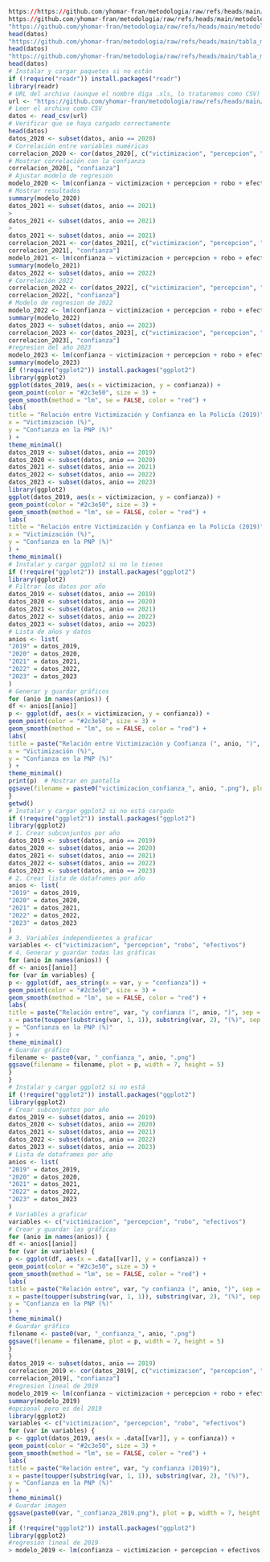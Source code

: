 ```{r}
https://https://github.com/yhomar-fran/metodologia/raw/refs/heads/main/metodologia.ipynb
https://github.com/yhomar-fran/metodologia/raw/refs/heads/main/metodologia.ipynb
"https://github.com/yhomar-fran/metodologia/raw/refs/heads/main/metodologia.ipynb"
head(datos)
"https://github.com/yhomar-fran/metodologia/raw/refs/heads/main/tabla_merge.xls"
head(datos)
"https://github.com/yhomar-fran/metodologia/raw/refs/heads/main/tabla_merg.csv.xls"
head(datos)
# Instalar y cargar paquetes si no están
if (!require("readr")) install.packages("readr")
library(readr)
# URL del archivo (aunque el nombre diga .xls, lo trataremos como CSV)
url <- "https://github.com/yhomar-fran/metodologia/raw/refs/heads/main/tabla_merg.csv.xls"
# Leer el archivo como CSV
datos <- read_csv(url)
# Verificar que se haya cargado correctamente
head(datos)
datos_2020 <- subset(datos, anio == 2020)
# Correlación entre variables numéricas
correlacion_2020 <- cor(datos_2020[, c("victimizacion", "percepcion", "robo", "efectivos", "confianza")], method = "pearson")
# Mostrar correlación con la confianza
correlacion_2020[, "confianza"]
# Ajustar modelo de regresión
modelo_2020 <- lm(confianza ~ victimizacion + percepcion + robo + efectivos, data = datos_2020)
# Mostrar resultados
summary(modelo_2020)
datos_2021 <- subset(datos, anio == 2021)
>
datos_2021 <- subset(datos, anio == 2021)
>
datos_2021 <- subset(datos, anio == 2021)
correlacion_2021 <- cor(datos_2021[, c("victimizacion", "percepcion", "robo", "efectivos", "confianza")], method = "pearson")
correlacion_2021[, "confianza"]
modelo_2021 <- lm(confianza ~ victimizacion + percepcion + robo + efectivos, data = datos_2021)
summary(modelo_2021)
datos_2022 <- subset(datos, anio == 2022)
# Correlación 2022
correlacion_2022 <- cor(datos_2022[, c("victimizacion", "percepcion", "robo", "efectivos", "confianza")], method = "pearson")
correlacion_2022[, "confianza"]
# Modelo de regresion de 2022
modelo_2022 <- lm(confianza ~ victimizacion + percepcion + robo + efectivos, data = datos_2022)
summary(modelo_2022)
datos_2023 <- subset(datos, anio == 2023)
correlacion_2023 <- cor(datos_2023[, c("victimizacion", "percepcion", "robo", "efectivos", "confianza")], method = "pearson")
correlacion_2023[, "confianza"]
#regresion del año 2023
modelo_2023 <- lm(confianza ~ victimizacion + percepcion + robo + efectivos, data = datos_2023)
summary(modelo_2023)
if (!require("ggplot2")) install.packages("ggplot2")
library(ggplot2)
ggplot(datos_2019, aes(x = victimizacion, y = confianza)) +
geom_point(color = "#2c3e50", size = 3) +
geom_smooth(method = "lm", se = FALSE, color = "red") +
labs(
title = "Relación entre Victimización y Confianza en la Policía (2019)",
x = "Victimización (%)",
y = "Confianza en la PNP (%)"
) +
theme_minimal()
datos_2019 <- subset(datos, anio == 2019)
datos_2020 <- subset(datos, anio == 2020)
datos_2021 <- subset(datos, anio == 2021)
datos_2022 <- subset(datos, anio == 2022)
datos_2023 <- subset(datos, anio == 2023)
library(ggplot2)
ggplot(datos_2019, aes(x = victimizacion, y = confianza)) +
geom_point(color = "#2c3e50", size = 3) +
geom_smooth(method = "lm", se = FALSE, color = "red") +
labs(
title = "Relación entre Victimización y Confianza en la Policía (2019)",
x = "Victimización (%)",
y = "Confianza en la PNP (%)"
) +
theme_minimal()
# Instalar y cargar ggplot2 si no lo tienes
if (!require("ggplot2")) install.packages("ggplot2")
library(ggplot2)
# Filtrar los datos por año
datos_2019 <- subset(datos, anio == 2019)
datos_2020 <- subset(datos, anio == 2020)
datos_2021 <- subset(datos, anio == 2021)
datos_2022 <- subset(datos, anio == 2022)
datos_2023 <- subset(datos, anio == 2023)
# Lista de años y datos
anios <- list(
"2019" = datos_2019,
"2020" = datos_2020,
"2021" = datos_2021,
"2022" = datos_2022,
"2023" = datos_2023
)
# Generar y guardar gráficos
for (anio in names(anios)) {
df <- anios[[anio]]
p <- ggplot(df, aes(x = victimizacion, y = confianza)) +
geom_point(color = "#2c3e50", size = 3) +
geom_smooth(method = "lm", se = FALSE, color = "red") +
labs(
title = paste("Relación entre Victimización y Confianza (", anio, ")", sep = ""),
x = "Victimización (%)",
y = "Confianza en la PNP (%)"
) +
theme_minimal()
print(p)  # Mostrar en pantalla
ggsave(filename = paste0("victimizacion_confianza_", anio, ".png"), plot = p, width = 7, height = 5)
}
getwd()
# Instalar y cargar ggplot2 si no está cargado
if (!require("ggplot2")) install.packages("ggplot2")
library(ggplot2)
# 1. Crear subconjuntos por año
datos_2019 <- subset(datos, anio == 2019)
datos_2020 <- subset(datos, anio == 2020)
datos_2021 <- subset(datos, anio == 2021)
datos_2022 <- subset(datos, anio == 2022)
datos_2023 <- subset(datos, anio == 2023)
# 2. Crear lista de dataframes por año
anios <- list(
"2019" = datos_2019,
"2020" = datos_2020,
"2021" = datos_2021,
"2022" = datos_2022,
"2023" = datos_2023
)
# 3. Variables independientes a graficar
variables <- c("victimizacion", "percepcion", "robo", "efectivos")
# 4. Generar y guardar todas las gráficas
for (anio in names(anios)) {
df <- anios[[anio]]
for (var in variables) {
p <- ggplot(df, aes_string(x = var, y = "confianza")) +
geom_point(color = "#2c3e50", size = 3) +
geom_smooth(method = "lm", se = FALSE, color = "red") +
labs(
title = paste("Relación entre", var, "y confianza (", anio, ")", sep = " "),
x = paste(toupper(substring(var, 1, 1)), substring(var, 2), "(%)", sep = ""),
y = "Confianza en la PNP (%)"
) +
theme_minimal()
# Guardar gráfico
filename <- paste0(var, "_confianza_", anio, ".png")
ggsave(filename = filename, plot = p, width = 7, height = 5)
}
}
# Instalar y cargar ggplot2 si no está
if (!require("ggplot2")) install.packages("ggplot2")
library(ggplot2)
# Crear subconjuntos por año
datos_2019 <- subset(datos, anio == 2019)
datos_2020 <- subset(datos, anio == 2020)
datos_2021 <- subset(datos, anio == 2021)
datos_2022 <- subset(datos, anio == 2022)
datos_2023 <- subset(datos, anio == 2023)
# Lista de dataframes por año
anios <- list(
"2019" = datos_2019,
"2020" = datos_2020,
"2021" = datos_2021,
"2022" = datos_2022,
"2023" = datos_2023
)
# Variables a graficar
variables <- c("victimizacion", "percepcion", "robo", "efectivos")
# Crear y guardar las gráficas
for (anio in names(anios)) {
df <- anios[[anio]]
for (var in variables) {
p <- ggplot(df, aes(x = .data[[var]], y = confianza)) +
geom_point(color = "#2c3e50", size = 3) +
geom_smooth(method = "lm", se = FALSE, color = "red") +
labs(
title = paste("Relación entre", var, "y confianza (", anio, ")", sep = " "),
x = paste(toupper(substring(var, 1, 1)), substring(var, 2), "(%)", sep = ""),
y = "Confianza en la PNP (%)"
) +
theme_minimal()
# Guardar gráfico
filename <- paste0(var, "_confianza_", anio, ".png")
ggsave(filename = filename, plot = p, width = 7, height = 5)
}
}
datos_2019 <- subset(datos, anio == 2019)
correlacion_2019 <- cor(datos_2019[, c("victimizacion", "percepcion", "robo", "efectivos", "confianza")], method = "pearson")
correlacion_2019[, "confianza"]
#regresion lineal de 2019
modelo_2019 <- lm(confianza ~ victimizacion + percepcion + robo + efectivos, data = datos_2019)
summary(modelo_2019)
#opcional pero es del 2019
library(ggplot2)
variables <- c("victimizacion", "percepcion", "robo", "efectivos")
for (var in variables) {
p <- ggplot(datos_2019, aes(x = .data[[var]], y = confianza)) +
geom_point(color = "#2c3e50", size = 3) +
geom_smooth(method = "lm", se = FALSE, color = "red") +
labs(
title = paste("Relación entre", var, "y confianza (2019)"),
x = paste(toupper(substring(var, 1, 1)), substring(var, 2), "(%)"),
y = "Confianza en la PNP (%)"
) +
theme_minimal()
# Guardar imagen
ggsave(paste0(var, "_confianza_2019.png"), plot = p, width = 7, height = 5)
}
if (!require("ggplot2")) install.packages("ggplot2")
library(ggplot2)
#regresion lineal de 2019
> modelo_2019 <- lm(confianza ~ victimizacion + percepcion + efectivos, data = datos_2019)
```

